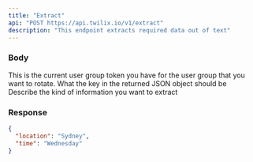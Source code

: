 ```yaml
---
title: "Extract"
api: "POST https://api.twilix.io/v1/extract"
description: "This endpoint extracts required data out of text"
---
```



### Body


<ParamField body="text" type="string">
  This is the current user group token you have for the user group that you want
  to rotate.
</ParamField>

<ParamField body="extractInputs" type="array">
    <Expandable title="extractInput">
        <ParamField body="key" type="string" name="key">
            What the key in the returned JSON object should be
        </ParamField>
        <ParamField body="description" type="string" name="description">
            Describe the kind of information you want to extract
        </ParamField>
    </Expandable>
</ParamField>

### Response

<ResponseExample>

```json Response
{
  "location": "Sydney",
  "time": "Wednesday"
}
```

</ResponseExample>

<Snippet file="header-application-type.mdx"/>
